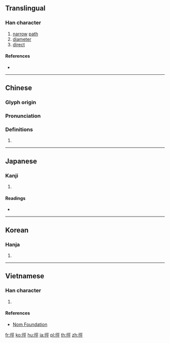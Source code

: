 {{also|径}}
==Translingual==

===Han character===
{{Han char|rn=60|rad=彳|as=07|sn=10|four=21211|canj=HOMVM|ids=⿰彳巠}}

# [[narrow]] [[path]]
# [[diameter]]
# [[direct]]

====References====
* {{Han ref|kx=0367.190|dkj=10118|dj=0691.030|hdz=20824.070|uh=5F91|ud=24465|bh=AE7C|bd=44668}}

----

==Chinese==
{{zh-forms|s=径}}

===Glyph origin===
{{Han etym}}

===Pronunciation===
{{zh-pron
|m=jìng
|c=ging3
|h=pfs=
|md=
|mn=qz,tw,xm,zz:kèng
|w=
|mc=y
|oc=y
|cat=
}}

===Definitions===
{{zh-hanzi}}

# {{rfdef|lang=zh}}

----

==Japanese==

===Kanji===
{{ja-kanji|grade=|rs=彳07}}

# {{defn|lang=ja|sort=彳07}}

====Readings====
* {{ja-readings|on=[[けい]] (kei)|kun=[[こみち]] (komichi), [[ちかみち]] (chikamichi), [[みち]] (michi)}}

----

==Korean==

===Hanja===
{{ko-hanja|hangeul=경|eumhun=|rv=gyeong|mr=kyŏng|y=kyeng}}

# {{defn|lang=ko|sort=彳07}}

----

==Vietnamese==

===Han character===
{{vi-readings|rs=彳07|hanviet=[[kính]], [[kinh]]}}

# {{defn|lang=vi|sort=彳07}}

====References====
* [http://nomfoundation.org/common/nom_details.php?codepoint=5f91 Nom Foundation]

[[fr:徑]]
[[ko:徑]]
[[hu:徑]]
[[ja:徑]]
[[pl:徑]]
[[th:徑]]
[[zh:徑]]